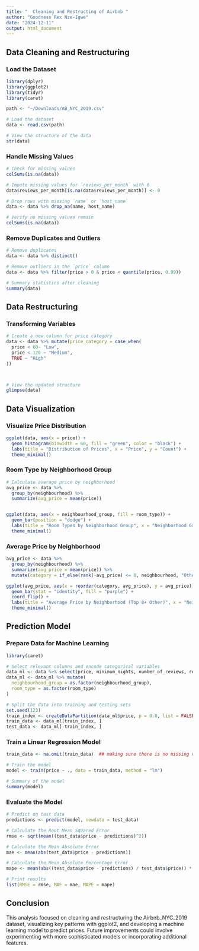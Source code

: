 ```yaml
---
title: "  Cleaning and Restructing of Airbnb "
author: "Goodness Rex Nze-Igwe"
date: "2024-12-11"
output: html_document
---
```


## Data Cleaning and Restructuring

### Load the Dataset

```r
library(dplyr)
library(ggplot2)
library(tidyr)
library(caret)
```

```r
path <- "~/Downloads/AB_NYC_2019.csv"
```

```r
# Load the dataset
data <- read.csv(path)

# View the structure of the data
str(data)


```

### Handle Missing Values

```r
# Check for missing values
colSums(is.na(data))

# Impute missing values for `reviews_per_month` with 0
data$reviews_per_month[is.na(data$reviews_per_month)] <- 0

# Drop rows with missing `name` or `host_name`
data <- data %>% drop_na(name, host_name)

# Verify no missing values remain
colSums(is.na(data))
```

### Remove Duplicates and Outliers

```r
# Remove duplicates
data <- data %>% distinct()

# Remove outliers in the `price` column
data <- data %>% filter(price > 0 & price < quantile(price, 0.99))

# Summary statistics after cleaning
summary(data)
```

## Data Restructuring

### Transforming Variables

```r
# Create a new column for price category
data <- data %>% mutate(price_category = case_when(
  price < 60~ "Low",
  price < 120 ~ "Medium",
  TRUE ~ "High"
))



# View the updated structure
glimpse(data)
```

## Data Visualization

### Visualize Price Distribution

```r
ggplot(data, aes(x = price)) +
  geom_histogram(binwidth = 60, fill = "green", color = "black") +
  labs(title = "Distribution of Prices", x = "Price", y = "Count") +
  theme_minimal()
```

### Room Type by Neighborhood Group

```r
# Calculate average price by neighborhood
avg_price <- data %>% 
  group_by(neighbourhood) %>% 
  summarize(avg_price = mean(price))


ggplot(data, aes(x = neighbourhood_group, fill = room_type)) +
  geom_bar(position = "dodge") +
  labs(title = "Room Types by Neighborhood Group", x = "Neighborhood Group", y = "Count", fill = "Room Type") +
  theme_minimal()
```

### Average Price by Neighborhood

```r
avg_price <- data %>% 
  group_by(neighbourhood) %>% 
  summarize(avg_price = mean(price)) %>% 
  mutate(category = if_else(rank(-avg_price) <= 8, neighbourhood, "Other"))

ggplot(avg_price, aes(x = reorder(category, avg_price), y = avg_price)) +
  geom_bar(stat = "identity", fill = "purple") +
  coord_flip() +
  labs(title = "Average Price by Neighborhood (Top 8+ Other)", x = "Neighborhood", y = "Average Price") +
  theme_minimal()

```

## Prediction Model

### Prepare Data for Machine Learning

```r
library(caret)

# Select relevant columns and encode categorical variables
data_ml <- data %>% select(price, minimum_nights, number_of_reviews, reviews_per_month, calculated_host_listings_count, availability_365, neighbourhood_group, room_type)
data_ml <- data_ml %>% mutate(
  neighbourhood_group = as.factor(neighbourhood_group),
  room_type = as.factor(room_type)
)

# Split the data into training and testing sets
set.seed(123)
train_index <- createDataPartition(data_ml$price, p = 0.8, list = FALSE)
train_data <- data_ml[train_index, ]
test_data <- data_ml[-train_index, ]
```

### Train a Linear Regression Model

```r
train_data <- na.omit(train_data)  ## making sure there is no missing values in the trained data

# Train the model
model <- train(price ~ ., data = train_data, method = "lm")

# Summary of the model
summary(model)

```

### Evaluate the Model

```r
# Predict on test data
predictions <- predict(model, newdata = test_data)

# Calculate the Root Mean Squared Error
rmse <- sqrt(mean((test_data$price - predictions)^2))

# Calculate the Mean Absolute Error
mae <- mean(abs(test_data$price - predictions))

# Calculate the Mean Absolute Percentage Error
mape <- mean(abs((test_data$price - predictions) / test_data$price)) * 100

# Print results
list(RMSE = rmse, MAE = mae, MAPE = mape)

```

## Conclusion

This analysis focused on cleaning and restructuring the Airbnb_NYC_2019 dataset, visualizing key patterns with ggplot2, and developing a machine learning model to predict prices. Future improvements could involve experimenting with more sophisticated models or incorporating additional features.

